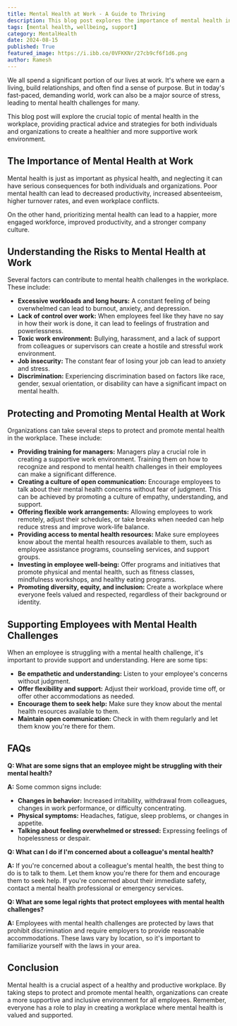 ```yaml
---
title: Mental Health at Work - A Guide to Thriving
description: This blog post explores the importance of mental health in the workplace, providing practical advice and strategies for both individuals and organizations to create a healthier and more supportive work environment. It covers understanding the risks to mental health at work, protecting and promoting mental health, supporting employees with mental health challenges, and answering frequently asked questions.
tags: [mental health, wellbeing, support]
category: MentalHealth
date: 2024-08-15
published: True
featured_image: https://i.ibb.co/0VFKKNr/27cb9cf6f1d6.png
author: Ramesh
---
```



We all spend a significant portion of our lives at work. It's where we earn a living, build relationships, and often find a sense of purpose. But in today's fast-paced, demanding world, work can also be a major source of stress, leading to mental health challenges for many. 

This blog post will explore the crucial topic of mental health in the workplace, providing practical advice and strategies for both individuals and organizations to create a healthier and more supportive work environment. 

## The Importance of Mental Health at Work

Mental health is just as important as physical health, and neglecting it can have serious consequences for both individuals and organizations. Poor mental health can lead to decreased productivity, increased absenteeism, higher turnover rates, and even workplace conflicts. 

On the other hand, prioritizing mental health can lead to a happier, more engaged workforce, improved productivity, and a stronger company culture. 

##  Understanding the Risks to Mental Health at Work

Several factors can contribute to mental health challenges in the workplace. These include:

* **Excessive workloads and long hours:**  A constant feeling of being overwhelmed can lead to burnout, anxiety, and depression.
* **Lack of control over work:**  When employees feel like they have no say in how their work is done, it can lead to feelings of frustration and powerlessness.
* **Toxic work environment:** Bullying, harassment, and a lack of support from colleagues or supervisors can create a hostile and stressful work environment.
* **Job insecurity:**  The constant fear of losing your job can lead to anxiety and stress.
* **Discrimination:**  Experiencing discrimination based on factors like race, gender, sexual orientation, or disability can have a significant impact on mental health.

##  Protecting and Promoting Mental Health at Work

Organizations can take several steps to protect and promote mental health in the workplace. These include:

* **Providing training for managers:**  Managers play a crucial role in creating a supportive work environment. Training them on how to recognize and respond to mental health challenges in their employees can make a significant difference.
* **Creating a culture of open communication:**  Encourage employees to talk about their mental health concerns without fear of judgment. This can be achieved by promoting a culture of empathy, understanding, and support.
* **Offering flexible work arrangements:**  Allowing employees to work remotely, adjust their schedules, or take breaks when needed can help reduce stress and improve work-life balance.
* **Providing access to mental health resources:**  Make sure employees know about the mental health resources available to them, such as employee assistance programs, counseling services, and support groups.
* **Investing in employee well-being:**  Offer programs and initiatives that promote physical and mental health, such as fitness classes, mindfulness workshops, and healthy eating programs.
* **Promoting diversity, equity, and inclusion:**  Create a workplace where everyone feels valued and respected, regardless of their background or identity.

##  Supporting Employees with Mental Health Challenges

When an employee is struggling with a mental health challenge, it's important to provide support and understanding. Here are some tips:

* **Be empathetic and understanding:**  Listen to your employee's concerns without judgment.
* **Offer flexibility and support:**  Adjust their workload, provide time off, or offer other accommodations as needed.
* **Encourage them to seek help:**  Make sure they know about the mental health resources available to them.
* **Maintain open communication:**  Check in with them regularly and let them know you're there for them.

##  FAQs

**Q: What are some signs that an employee might be struggling with their mental health?**

**A:**  Some common signs include:

* **Changes in behavior:**  Increased irritability, withdrawal from colleagues, changes in work performance, or difficulty concentrating.
* **Physical symptoms:**  Headaches, fatigue, sleep problems, or changes in appetite.
* **Talking about feeling overwhelmed or stressed:**  Expressing feelings of hopelessness or despair.

**Q: What can I do if I'm concerned about a colleague's mental health?**

**A:**  If you're concerned about a colleague's mental health, the best thing to do is to talk to them. Let them know you're there for them and encourage them to seek help. If you're concerned about their immediate safety, contact a mental health professional or emergency services.

**Q: What are some legal rights that protect employees with mental health challenges?**

**A:**  Employees with mental health challenges are protected by laws that prohibit discrimination and require employers to provide reasonable accommodations. These laws vary by location, so it's important to familiarize yourself with the laws in your area.

##  Conclusion

Mental health is a crucial aspect of a healthy and productive workplace. By taking steps to protect and promote mental health, organizations can create a more supportive and inclusive environment for all employees. Remember, everyone has a role to play in creating a workplace where mental health is valued and supported.

